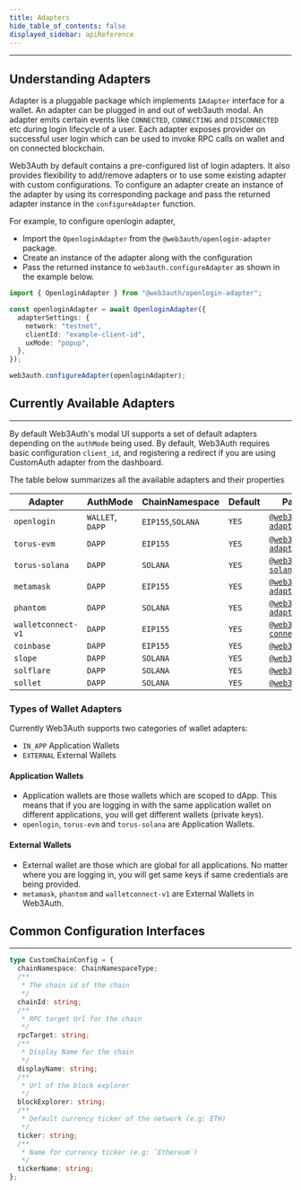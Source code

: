 ```yaml
---
title: Adapters
hide_table_of_contents: false
displayed_sidebar: apiReference
---
```


---

## Understanding Adapters

Adapter is a pluggable package which implements `IAdapter` interface for a wallet. An adapter can be plugged in and out of web3auth modal. An adapter
emits certain events like `CONNECTED`, `CONNECTING` and `DISCONNECTED` etc during login lifecycle of a user. Each adapter exposes provider on
successful user login which can be used to invoke RPC calls on wallet and on connected blockchain.

Web3Auth by default contains a pre-configured list of login adapters. It also provides flexibility to add/remove adapters or to use some existing
adapter with custom configurations. To configure an adapter create an instance of the adapter by using its corresponding package and pass the returned
adapter instance in the `configureAdapter` function.

For example, to configure openlogin adapter,

- Import the `OpenloginAdapter` from the `@web3auth/openlogin-adapter` package.
- Create an instance of the adapter along with the configuration
- Pass the returned instance to `web3auth.configureAdapter` as shown in the example below.

```ts
import { OpenloginAdapter } from "@web3auth/openlogin-adapter";

const openloginAdapter = await OpenloginAdapter({
  adapterSettings: {
    network: "testnet",
    clientId: "example-client-id",
    uxMode: "popup",
  },
});

web3auth.configureAdapter(openloginAdapter);
```

## Currently Available Adapters

---

By default Web3Auth's modal UI supports a set of default adapters depending on the `authMode` being used. By default, Web3Auth requires basic
configuration `client_id`, and registering a redirect if you are using CustomAuth adapter from the dashboard.

The table below summarizes all the available adapters and their properties

| Adapter            | AuthMode         | ChainNamespace    | Default | Package Name                                                 |
| ------------------ | ---------------- | ----------------- | ------- | ------------------------------------------------------------ |
| `openlogin`        | `WALLET`, `DAPP` | `EIP155`,`SOLANA` | `YES`   | [`@web3auth/openlogin-adapter`](../openlogin)                |
| `torus-evm`        | `DAPP`           | `EIP155`          | `YES`   | [`@web3auth/torus-evm-adapter`](./torus-evm)                 |
| `torus-solana`     | `DAPP`           | `SOLANA`          | `YES`   | [`@web3auth/torus-solana-adapter`](./torus-solana)           |
| `metamask`         | `DAPP`           | `EIP155`          | `YES`   | [`@web3auth/metamask-adapter`](./metamask)                   |
| `phantom`          | `DAPP`           | `SOLANA`          | `YES`   | [`@web3auth/phantom-adapter`](./phantom)                     |
| `walletconnect-v1` | `DAPP`           | `EIP155`          | `YES`   | [`@web3auth/wallet-connect-v1-adapter`](./wallet-connect-v1) |
| `coinbase`         | `DAPP`           | `EIP155`          | `YES`   | [`@web3auth/coinbase`](./coinbase)                           |
| `slope`            | `DAPP`           | `SOLANA`          | `YES`   | [`@web3auth/slope`](./slope)                                 |
| `solflare`         | `DAPP`           | `SOLANA`          | `YES`   | [`@web3auth/solflare`](./solflare)                           |
| `sollet`           | `DAPP`           | `SOLANA`          | `YES`   | [`@web3auth/sollet`](./sollet)                               |

### Types of Wallet Adapters

Currently Web3Auth supports two categories of wallet adapters:

- `IN_APP` Application Wallets
- `EXTERNAL` External Wallets

#### Application Wallets

- Application wallets are those wallets which are scoped to dApp. This means that if you are logging in with the same application wallet on different
  applications, you will get different wallets (private keys).
- `openlogin`, `torus-evm` and `torus-solana` are Application Wallets.

#### External Wallets

- External wallet are those which are global for all applications. No matter where you are logging in, you will get same keys if same credentials are
  being provided.
- `metamask`, `phantom` and `walletconnect-v1` are External Wallets in Web3Auth.

## Common Configuration Interfaces

---

```ts
type CustomChainConfig = {
  chainNamespace: ChainNamespaceType;
  /**
   * The chain id of the chain
   */
  chainId: string;
  /**
   * RPC target Url for the chain
   */
  rpcTarget: string;
  /**
   * Display Name for the chain
   */
  displayName: string;
  /**
   * Url of the block explorer
   */
  blockExplorer: string;
  /**
   * Default currency ticker of the network (e.g: ETH)
   */
  ticker: string;
  /**
   * Name for currency ticker (e.g: `Ethereum`)
   */
  tickerName: string;
};
```
